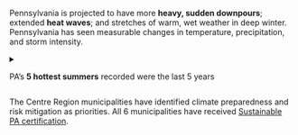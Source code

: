 
Pennsylvania is projected to have more **heavy, sudden downpours**; extended **heat waves**; and stretches of warm, wet weather in deep winter.
Pennsylvania has seen measurable changes in temperature, precipitation, and storm intensity.

<details>
<summary>

PA’s **5 hottest summers** recorded were the&nbsp;last <ThermometerHalf />5&nbsp;years <Plus />

</summary>
<article>

Since the beginning of the 20th century, temperatures in Pennsylvania have risen around 2°F and temperatures in the 2000s have been higher than in any other historical period (Figure 1). 3

- As Pennsylvania gets warmer it is also experiencing abundant precipitation and an increase in the number of extreme rain events. Observed changes show a 55% increase in heavy precipitation events (the top 1% of rainy days) from 1958 to 2016. (Figure 2). 1
- Average annual precipitation in Pennsylvania has increased about 10 percent in the past 110 years, and 2018 was the wettest year on record, bringing a total of 63.97 inches of rain3.
- The 48 months between June 2015 and June 2019 were officially the wettest period in Pennsylvania’s history4, and Pennsylvania’s five warmest summers on record have occurred in the last five years.5

</article>
</details>

<aside>

<Sun />

The Centre Region municipalities have identified climate preparedness and risk mitigation as priorities. All 6 municipalities have received [Sustainable PA certification](https://www.crcog.net/index.asp?SEC=38404D85-5DA8-4C86-9407-B8822B4543B6).

</aside>
